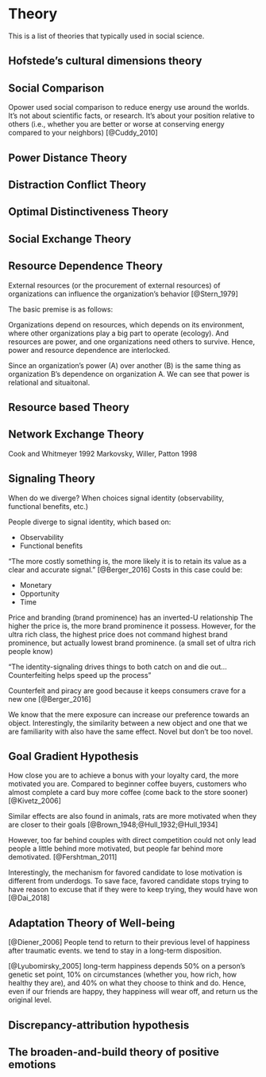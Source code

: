 # Theory

This is a list of theories that typically used in social science.

## Hofstede's cultural dimensions theory


## Social Comparison

Opower used social comparison to reduce energy use around the worlds. It's not about scientific facts, or research. It's about your position relative to others (i.e., whether you are better or worse at conserving energy compared to your neighbors) [@Cuddy_2010]

## Power Distance Theory



## Distraction Conflict Theory


## Optimal Distinctiveness Theory 


## Social Exchange Theory

## Resource Dependence Theory   

External resources (or the procurement of external resources) of organizations can influence the organization's behavior [@Stern_1979]

The basic premise is as follows:   

Organizations depend on resources, which depends on its environment, where other organizations play a big part to operate (ecology). And resources are power, and one organizations need others to survive. Hence, power and resource dependence are interlocked.  

Since an organization's power (A) over another (B) is the same thing as organization B's dependence on organization A. We can see that power is relational and situaitonal. 


## Resource based Theory

## Network Exchange Theory 
Cook and Whitmeyer 1992
Markovsky, Willer, Patton 1998 


## Signaling Theory 
When do we diverge? When choices signal identity (observability, functional benefits, etc.)  

People diverge to signal identity, which based on:  

 * Observability  
 * Functional benefits
 
"The more costly something is, the more likely it is to retain its value as a clear and accurate signal." [@Berger_2016]
Costs in this case could be:  

 * Monetary 
 * Opportunity 
 * Time 
 
Price and branding (brand prominence) has an inverted-U relationship
The higher the price is, the more brand prominence it possess. 
However, for the ultra rich class, the highest price does not command highest brand prominence, but actually lowest brand prominence. (a small set of ultra rich people know)


"The identity-signaling drives things to both catch on and die out... Counterfeiting helps speed up the process "  

Counterfeit and piracy are good because it keeps consumers crave for a new one [@Berger_2016]


We know that the mere exposure can increase our preference towards an object. Interestingly, the similarity between a new object and one that we are familiarity with also have the same effect. Novel but don't be too novel. 




## Goal Gradient Hypothesis

How close you are to achieve a bonus with your loyalty card, the more motivated you are. Compared to beginner coffee buyers, customers who almost complete a card buy more coffee (come back to the store sooner) [@Kivetz_2006]

Similar effects are also found in animals, rats are more motivated when they are closer to their goals [@Brown_1948;@Hull_1932;@Hull_1934]


However, too far behind couples with direct competition could not only lead people a little behind more motivated, but people far behind more demotivated. [@Fershtman_2011]

Interestingly, the mechanism for favored candidate to lose motivation is different from underdogs. To save face, favored candidate stops trying to have reason to excuse that if they were to keep trying, they would have won [@Dai_2018]


## Adaptation Theory of Well-being
[@Diener_2006] People tend to return to their previous level of happiness after traumatic events. we tend to stay in a long-term disposition. 

[@Lyubomirsky_2005] long-term happiness depends 50% on a person's genetic set point, 10% on circumstances (whether you, how rich, how healthy they are), and 40% on what they choose to think and do. Hence, even if our friends are happy, they happiness will wear off, and return us the original level. 


## Discrepancy-attribution hypothesis 


## The broaden-and-build theory of positive emotions


